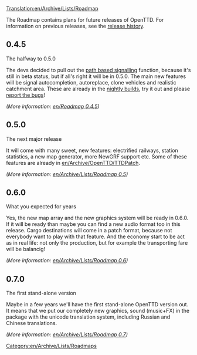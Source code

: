 [[Translation:en/Archive/Lists/Roadmap]]
[[Category:en/Archive/Lists/Roadmaps]]

The Roadmap contains plans for future releases of OpenTTD. For information on previous releases, see the [[en/Archive/OpenTTD/Main Page|release history]].

==0.4.5==
The halfway to 0.5.0

The devs decided to pull out the [[en/Archive/Manual/Yet Another PBS Patch|path based signalling]] function, because it's still in beta status, but if all's right it will be in 0.5.0. The main new features will be signal autocompletion, autoreplace, clone vehicles and realistic catchment area. These are already in the [http://www.openttd.org/nightly.php nightly builds], try it out and please [http://bugs.openttd.org/ report the bugs]!

''(More information: [[en/Roadmap 0.4.5]])''

==0.5.0==
The next major release

It will come with many sweet, new features: electrified railways, station statistics, a new map generator, more NewGRF support etc. Some of these features are already in [[en/Archive/OpenTTD/TTDPatch]].

''(More information: [[en/Archive/Lists/Roadmap 0.5]])''

==0.6.0==
What you expected for years

Yes, the new map array and the new graphics system will be ready in 0.6.0. If it will be ready than maybe you can find a new audio format too in this release. Cargo destinations will come in a patch format, because not everybody want to play with that feature. And the economy start to be act as in real life: not only the production, but for example the transporting fare will be balancig!

''(More information: [[en/Archive/Lists/Roadmap 0.6]])''

==0.7.0==
The first stand-alone version

Maybe in a few years we'll have the first stand-alone OpenTTD version out. It means that we put our completely new graphics, sound (music+FX) in the package with the unicode translation system, including Russian and Chinese translations.

''(More information: [[en/Archive/Lists/Roadmap 0.7]])''